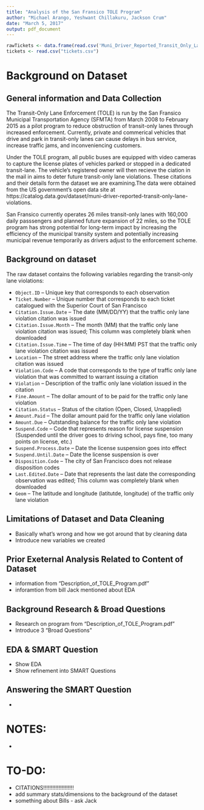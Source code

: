 ```yaml
---
title: "Analysis of the San Fransico TOLE Program"
author: "Michael Arango, Yeshwant Chillakuru, Jackson Crum"
date: "March 5, 2017"
output: pdf_document
---
```


```r

rawTickets <- data.frame(read.csv('Muni_Driver_Reported_Transit_Only_Lane_Violations.csv', header = T, sep = ","))
tickets <- read.csv("tickets.csv")

```


# Background on Dataset

## General information and Data Collection
The Transit-Only Lane Enforcement (TOLE) is run by the San Fransico Municipal Transportation Agency (SFMTA) from March 2008 to February 2015 as a pilot program to reduce obstruction of transit-only lanes through increased enforcement. Currently, private and commerical vehicles that drive and park in transit-only lanes can cause delays in bus service, increase traffic jams, and inconveniencing customers.

Under the TOLE program, all public buses are equipped with video cameras to capture the license plates of vehicles parked or stopped in a dedicated transit-lane. The vehicle's registered owner will then recieve the ciation in the mail in aims to deter future transit-only lane violations. These citations and their details form the dataset we are examining.The data were obtained from the US government's open data site at https://catalog.data.gov/dataset/muni-driver-reported-transit-only-lane-violations. 

San Fransico currently operates 26 miles transit-only lanes with 160,000 daily passsengers and planned future expansion of 22 miles, so the TOLE program has strong potential for long-term impact by increasing the efficiency of the municipal transity system and potentially increasing municipal revenue temporarily as drivers adjust to the enforcement scheme.


## Background on dataset

The raw dataset contains the following variables regarding the transit-only lane violations:

* `Object.ID` -- Unique key that corresponds to each observation
* `Ticket.Number` -- Unique number that corresponds to each ticket catalogued with the Superior Court of San Francisco
* `Citation.Issue.Date` -- The date (MM/DD/YY) that the traffic only lane violation citation was issued
* `Citation.Issue.Month` -- The month (MM) that the traffic only lane violation citation was issued; This column was completely blank when downloaded
* `Citation.Issue.Time` -- The time of day (HH:MM) PST that the traffic only lane violation citation was issued
* `Location` -- The street address where the traffic only lane violation citation was issued
* `Violation.Code` -- A code that corresponds to the type of traffic only lane violation that was committed to warrant issuing a citation
* `Violation` -- Description of the traffic only lane violation issued in the citation
* `Fine.Amount` -- The dollar amount of to be paid for the traffic only lane violation
* `Citation.Status` -- Status of the citation (Open, Closed, Unapplied)
* `Amount.Paid` -- The dollar amount paid for the traffic only lane violation
* `Amount.Due` -- Outstanding balance for the traffic only lane violation 
* `Suspend.Code` -- Code that represents reason for license suspension (Suspended until the driver goes to driving school, pays fine, too many points on license, etc.)
* `Suspend.Process.Date` -- Date the license suspension goes into effect
* `Suspend.Until.Date` -- Date the license suspension is over
* `Disposition.Code` -- The city of San Francisco does not release disposition codes
* `Last.Edited.Date` -- Date that represents the last date the corresponding observation was edited; This column was completely blank when downloaded
* `Geom` -- The latitude and longitude (latitutde, longitude) of the traffic only lane violation 


## Limitations of Dataset and Data Cleaning
* Basically what's wrong and how we got around that by cleaning data
* Introduce new variables we created

## Prior Exeternal Analysis Related to Content of Dataset
  * information from "Description_of_TOLE_Program.pdf"
  * inforamtion from bill Jack mentioned about EDA 
  
## Background Research & Broad Questions
  * Research on program from "Description_of_TOLE_Program.pdf"
  * Introduce 3 "Broad Questions"

## EDA & SMART Question
  * Show EDA
  * Show refinement into SMART Questions

## Answering the SMART Question
  * 

# NOTES:
  * 

# TO-DO: 
  * CITATIONS!!!!!!!!!!!!!!!!!!!!
  * add summary stats/dimensions to the background of the dataset
  * something about Bills - ask Jack